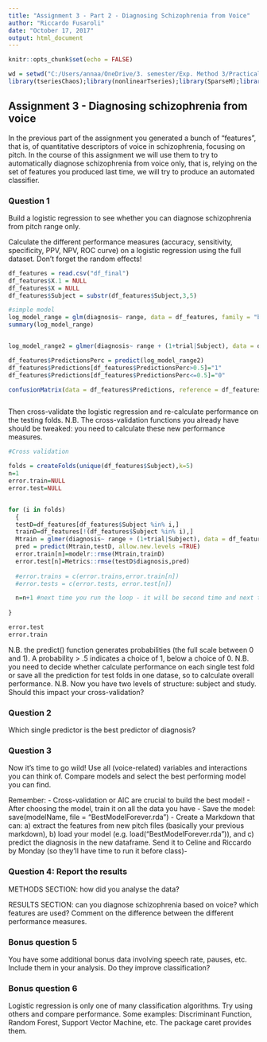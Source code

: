 ```yaml
---
title: "Assignment 3 - Part 2 - Diagnosing Schizophrenia from Voice"
author: "Riccardo Fusaroli"
date: "October 17, 2017"
output: html_document
---
```


```r
knitr::opts_chunk$set(echo = FALSE)

wd = setwd("C:/Users/annaa/OneDrive/3. semester/Exp. Method 3/Practical/Assignment4/Assignment4")
library(tseriesChaos);library(nonlinearTseries);library(SparseM);library(crqa);library(lme4);library(modelr);library(tibble);library(MuMIn);library(stringr);library(dplyr);library(caret);library(Metrics)
```

## Assignment 3 - Diagnosing schizophrenia from voice

In the previous part of the assignment you generated a bunch of "features", that is, of quantitative descriptors of voice in schizophrenia, focusing on pitch.
In the course of this assignment we will use them to try to automatically diagnose schizophrenia from voice only, that is, relying on the set of features you produced last time, we will try to produce an automated classifier.

### Question 1
Build a logistic regression to see whether you can diagnose schizophrenia from pitch range only.

Calculate the different performance measures (accuracy, sensitivity, specificity, PPV, NPV, ROC curve) on a logistic regression using the full dataset. Don't forget the random effects!

```r
df_features = read.csv("df_final")
df_features$X.1 = NULL
df_features$X = NULL
df_features$Subject = substr(df_features$Subject,3,5)

#simple model
log_model_range = glm(diagnosis~ range, data = df_features, family = "binomial")
summary(log_model_range)


log_model_range2 = glmer(diagnosis~ range + (1+trial|Subject), data = df_features, family = "binomial")

df_features$PredictionsPerc = predict(log_model_range2)
df_features$Predictions[df_features$PredictionsPerc>0.5]="1"
df_features$Predictions[df_features$PredictionsPerc<=0.5]="0"

confusionMatrix(data = df_features$Predictions, reference = df_features$diagnosis, positive = "0")



```

Then cross-validate the logistic regression and re-calculate performance on the testing folds. N.B. The cross-validation functions you already have should be tweaked: you need to calculate these new performance measures.

```r

#Cross validation

folds = createFolds(unique(df_features$Subject),k=5)
n=1 
error.train=NULL
error.test=NULL


for (i in folds)
  {
  testD=df_features[df_features$Subject %in% i,]
  trainD=df_features[!(df_features$Subject %in% i),]
  Mtrain = glmer(diagnosis~ range + (1+trial|Subject), data = df_features, family = "binomial")
  pred = predict(Mtrain,testD, allow.new.levels =TRUE)
  error.train[n]=modelr::rmse(Mtrain,trainD)
  error.test[n]=Metrics::rmse(testD$diagnosis,pred)
  
  #error.trains = c(error.trains,error.train[n])
  #error.tests = c(error.tests, error.test[n])

  n=n+1 #next time you run the loop - it will be second time and next third, and so on
  
}

error.test
error.train


```

N.B. the predict() function generates probabilities (the full scale between 0 and 1). A probability > .5 indicates a choice of 1, below a choice of 0.
N.B. you need to decide whether calculate performance on each single test fold or save all the prediction for test folds in one datase, so to calculate overall performance.
N.B. Now you have two levels of structure: subject and study. Should this impact your cross-validation?

### Question 2

Which single predictor is the best predictor of diagnosis?

### Question 3

Now it's time to go wild! Use all (voice-related) variables and interactions you can think of. Compare models and select the best performing model you can find.

Remember:
- Cross-validation or AIC are crucial to build the best model!
- After choosing the model, train it on all the data you have
- Save the model: save(modelName, file = "BestModelForever.rda")
- Create a Markdown that can: a) extract the features from new pitch files (basically your previous markdown), b) load your model (e.g. load("BestModelForever.rda")), and c) predict the diagnosis in the new dataframe.
Send it to Celine and Riccardo by Monday (so they'll have time to run it before class)-

### Question 4: Report the results

METHODS SECTION: how did you analyse the data?

RESULTS SECTION: can you diagnose schizophrenia based on voice? which features are used? Comment on the difference between the different performance measures.

### Bonus question 5

You have some additional bonus data involving speech rate, pauses, etc. Include them in your analysis. Do they improve classification?

### Bonus question 6

Logistic regression is only one of many classification algorithms. Try using others and compare performance. Some examples: Discriminant Function, Random Forest, Support Vector Machine, etc. The package caret provides them.
